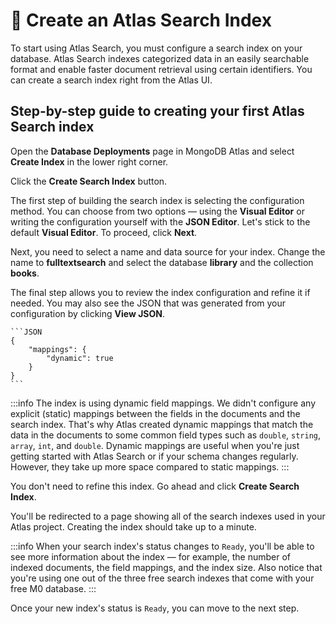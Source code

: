 # 👐 Create an Atlas Search Index

To start using Atlas Search, you must configure a search index on your database. Atlas Search indexes categorized data in an easily searchable format and enable faster document retrieval using certain identifiers. You can create a search index right from the Atlas UI.

## Step-by-step guide to creating your first Atlas Search index

Open the **Database Deployments** page in MongoDB Atlas and select **Create Index** in the lower right corner.

<Screenshot alt="The 'Database Deployments' page with the 'Create Index' link highlighted" src="img/screenshots/2-search/2-search-index/1-create-index.png" url="https://cloud.mongodb.com" />

Click the **Create Search Index** button.

<Screenshot alt="The 'Create Search Index' button highlighted" src="img/screenshots/2-search/2-search-index/2-create-search-index.png" url="https://cloud.mongodb.com" />

The first step of building the search index is selecting the configuration method. You can choose from two options — using the **Visual Editor** or writing the configuration yourself with the **JSON Editor**. Let's stick to the default **Visual Editor**. To proceed, click **Next**.

<Screenshot alt="The 'Configuration Method' step of creating a new search index" src="img/screenshots/2-search/2-search-index/3-search-index-config-method.png" url="https://cloud.mongodb.com" />

Next, you need to select a name and data source for your index. Change the name to **fulltextsearch** and select the database **library** and the collection **books**.

<Screenshot alt="The 'Name & Data Source' step of creating a new search index" src="img/screenshots/2-search/2-search-index/4-search-index-config-name-datasource.png" url="https://cloud.mongodb.com" />

The final step allows you to review the index configuration and refine it if needed. You may also see the JSON that was generated from your configuration by clicking **View JSON**.

    ```JSON
    {
        "mappings": {
            "dynamic": true
        }
    }
    ```

:::info
The index is using dynamic field mappings. We didn't configure any explicit (static) mappings between the fields in the documents and the search index. That's why Atlas created dynamic mappings that match the data in the documents to some common field types such as `double`, `string`, `array`, `int`, and `double`.
Dynamic mappings are useful when you're just getting started with Atlas Search or if your schema changes regularly. However, they take up more space compared to static mappings.
:::

You don't need to refine this index. Go ahead and click **Create Search Index**.

<Screenshot alt="The 'Review & Refine' step of creating a new search index" src="img/screenshots/2-search/2-search-index/5-search-index-config-refine.png" url="https://cloud.mongodb.com" />

You'll be redirected to a page showing all of the search indexes used in your Atlas project. Creating the index should take up to a minute.

:::info
When your search index's status changes to `Ready`, you'll be able to see more information about the index — for example, the number of indexed documents, the field mappings, and the index size. Also notice that you're using one out of the three free search indexes that come with your free M0 database.
:::

<Screenshot alt="The 'Search Indexes' page with the newly created index highlighted" src="img/screenshots/2-search/2-search-index/6-search-indexes-list.png" url="https://cloud.mongodb.com" />

Once your new index's status is `Ready`, you can move to the next step.

